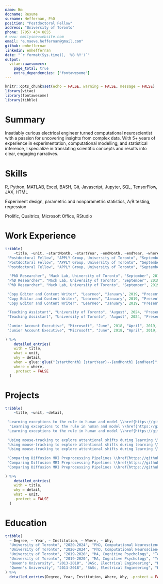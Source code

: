 ```yaml
---
name: Em
docname: Resume
surname: Heffernan, PhD
position: "Postdoctoral Fellow"
address: "University of Toronto"
phone: (705) 434 8655
# www: emilysnewwebsite.com
email: "e.maeve.heffernan@gmail.com"
github: emheffernan
linkedin: emheffernan
date: "`r format(Sys.time(), '%B %Y')`"
output:
  vitae::awesomecv:
    page_total: true
    extra_dependencies: ["fontawesome"]
---
```


```r

knitr::opts_chunk$set(echo = FALSE, warning = FALSE, message = FALSE)
library(vitae)
library(fontawesome)
library(tibble)
```

# Summary

Insatiably curious electrical engineer turned computational neuroscientist with a passion for uncovering insights from complex data. With 5+ years of experience in experimentation, computational modelling, and statistical inference, I specialize in translating scientific concepts and results into clear, engaging narratives.
 
 
# Skills

\definecolor{mygrey}{RGB}{65, 65, 65}
 
 \textbf{\textcolor{mygrey}{Programming:}} R, Python, MATLAB, Excel, BASH, Git, Javascript, Jupyter, SQL, TensorFlow, JAX, HTML
 
 \textbf{\textcolor{mygrey}{Research Methods:}} Experiment design, parametric and nonparametric statistics, A/B testing, regression
 
 \textbf{\textcolor{mygrey}{Other Tools:}} Prolific, Qualtrics, Microsoft Office, RStudio

# Work Experience
```r
tribble(
    ~title, ~unit, ~startMonth, ~startYear, ~endMonth, ~endYear, ~where, ~detail,
 "Postdoctoral Fellow", "APPLY Group, University of Toronto", "September", 2024, "Present", NA, "Mississauga, Ontario", "Currently exploring how \\textbf{\\textcolor{mygrey}{manipulating digital font}} impacts a reader's ability to detect typos.",
 "Postdoctoral Fellow", "APPLY Group, University of Toronto", "September", 2024, "Present", NA, "Mississauga, Ontario", "In first 3 months in this role, conducted a literature review, developed an experiment in PsychToolbox (MATLAB), collected and analyzed pilot data in R, and prepared and submitted an abstract that was accepted for presentation at the Vision Sciences Society's 2025 meeting.",
 "Postdoctoral Fellow", "APPLY Group, University of Toronto", "September", 2024, "Present", NA, "Mississauga, Ontario", "Using \\textbf{\\textcolor{mygrey}{eye-tracking and drift-diffusion modelling}} to evaluate how individual differences in search patterns change for easy- vs. hard-to-read fonts.",
 
  "PhD Researcher", "Mack Lab, University of Toronto", "September", 2019, "August", 2024, "Toronto, Ontario", "Designed experiments and collected, analyzed, and visualized data from hundreds of participants using R, Python, and MATLAB to explore how surprising information influences learning and attention (\\textbf{\\textcolor{mygrey}{7 peer-reviewed publications and over 50 citations}}).",
 "PhD Researcher", "Mack Lab, University of Toronto", "September", 2019, "August", 2024, "Toronto, Ontario", "Worked with behavioural and MRI data, neural networks, and statistical models (e.g., \\textbf{\\textcolor{mygrey}{linear and logistic regression, mixed-effects models, generalized additive models}}) to evaluate human category learning and test predictions about hippocampal involvement.",
 "PhD Researcher", "Mack Lab, University of Toronto", "September", 2019, "August", 2024, "Toronto, Ontario", " \\textbf{\\textcolor{mygrey}{Supervised and mentored}}, on average, three undergraduate students each year; these students assisted with my own research and conducted independent projects under my guidance.",
 
 "Copy Editor and Content Writer", "Learneo", "January", 2019, "Present", NA, "Remote", "Copyedited for Scribbr (2019--2024); my keen attention to detail helped me \\textbf{\\textcolor{mygrey}{edit over 250 academic works}} (and over 1 million words!), with \\underline{\\href{https://www.linkedin.com/posts/scribbr_scribbr-dissertation-proofreading-activity-6848974232278376448-Bqj7?utm_source=share&utm_medium=member_desktop&rcm=ACoAABTW-2sBixIXXERsQYwtkxQ-3toe_WFiNZI}{highly positive reviews}} from global clients.",
 "Copy Editor and Content Writer", "Learneo", "January", 2019, "Present", NA, "Remote", "As a content writer at QuillBot (2024--Pres.), conduct \\textbf{\\textcolor{mygrey}{SEO analysis}} and write research methods articles to inform and engage target audiences.",
 "Copy Editor and Content Writer", "Learneo", "January", 2019, "Present", NA, "Remote", "Since I started writing research content at Quillbot, research category article \\textbf{traffic has grown by 300\\%}, and \\underline{\\href{https://quillbot.com/blog/author/emily/}{my articles}} consistently achieve high rankings on Google (\\textbf{\\textcolor{mygrey}{4 currently ranked in the top 10}}) with an 8.5\\% click-through rate to internal pages.",
 
 "Teaching Assistant", "University of Toronto", "August", 2024, "Present", NA, "Remote", "TAed courses in \\textbf{\\textcolor{mygrey}{statistics, cognitive science, and research methods}}, developed and lead tutorials both in-person and online to make complex concepts accessible.",
 "Teaching Assistant", "University of Toronto", "August", 2024, "Present", NA, "Remote", "\\textbf{\\textcolor{mygrey}{Evaluated and provided feedback}} on hundreds of student assignments and exams, focusing on clarity, critical thinking, and methodological rigour.",
 
 "Junior Account Executive", "Microsoft", "June", 2018, "April", 2019, "Mississauga, ON", "Advised law firm clients on Microsoft solutions, presenting on Azure and other products to address their business needs.",
 "Junior Account Executive", "Microsoft", "June", 2018, "April", 2019, "Mississauga, ON", "Collaborated with a sales team to \\textbf{\\textcolor{mygrey}{develop strategies}} for meeting quarterly targets, gaining insight into enterprise sales processes."
    
) %>%
    detailed_entries(
    with = title,
    what = unit,
    why = detail,
    when = glue::glue("{startMonth} {startYear}--{endMonth} {endYear}",.na = ""),
    where = where,
    .protect = FALSE
  )
```

# Projects
```r
tribble(
    ~title, ~unit, ~detail,
 
 "Learning exceptions to the rule in human and model \\href{https://github.com/emheffernan/exception_learning_project}{\\faGithub}", "Mack Lab", "\\textbf{\\textcolor{mygrey}{Objective}}: To better understand how people learn exceptions to the rule (e.g., bats fly, but aren't birds) and whether a neural network model of the hippocampus captures human behaviour.",
  "Learning exceptions to the rule in human and model \\href{https://github.com/emheffernan/exception_learning_project}{\\faGithub}", "Mack Lab", "\\textbf{\\textcolor{mygrey}{What I Did}}: Developed a behavioural task using Psychopy (Python), collected data, and analyzed performance in R using mixed-effects logistic regression. I also simulated my task with a neural network and used \\textbf{\\textcolor{mygrey}{representational similarity analysis}} to explore activation in its hidden layers.",
 "Learning exceptions to the rule in human and model \\href{https://github.com/emheffernan/exception_learning_project}{\\faGithub}", "Mack Lab", "\\textbf{\\textcolor{mygrey}{Outcomes}}: Human and model performed better when exceptions were introduced after rule-followers. This work, published in Scientific Reports (19 citations), earned me the \\textbf{\\textcolor{mygrey}{Computational Modelling Award in Higher Level Cognition}} at the international Cognitive Science Society Conference (2021).",
 
 "Using mouse-tracking to explore attentional shifts during learning \\href{https://github.com/emheffernan/mousetracking_study}{\\faGithub}", "Mack Lab", "\\textbf{\\textcolor{mygrey}{Objective}}: To explore whether surprising information shifts a learner's attention and if this shift supports subsequent learning.",
 "Using mouse-tracking to explore attentional shifts during learning \\href{https://github.com/emheffernan/mousetracking_study}{\\faGithub}", "Mack Lab", "\\textbf{\\textcolor{mygrey}{What I Did}}: Designed a mouse-tracking task in JavaScript. Participants explored stimuli using their computer mouse and sorted them into categories. Using R, \\textbf{\\textcolor{mygrey}{analyzed the entropy of mouse movements}}.",
 "Using mouse-tracking to explore attentional shifts during learning \\href{https://github.com/emheffernan/mousetracking_study}{\\faGithub}", "Mack Lab", "\\textbf{\\textcolor{mygrey}{Outcomes}}: Surprising information does elicit a shift in attention, but this shift only benefits learning if the surprising item is similar to previously encountered items. I \\textbf{\\textcolor{mygrey}{presented a talk}} on this work at the 2023 CSBBCS conference and am currently preparing a manuscript for publication.",
 
 "Comparing Diffusion MRI Preprocessing Pipelines \\href{https://github.com/emheffernan/dmri_pipeline_comparison}{\\faGithub}", "Budding Minds Lab", "\\textbf{\\textcolor{mygrey}{Objective}}: To assess how well two open-access diffusion MRI (dMRI) preprocessing pipelines eliminate motion in dMRI data.",
 "Comparing Diffusion MRI Preprocessing Pipelines \\href{https://github.com/emheffernan/dmri_pipeline_comparison}{\\faGithub}", "Budding Minds Lab", "\\textbf{\\textcolor{mygrey}{What I Did}}: Used SQL to query open-access pediatric dMRI datasets, then used a \\textbf{\\textcolor{mygrey}{high-performance computing cluster}} to preprocess data with two separate pipelines. After controlling for confounds using generalized additive modelling in R, I evaluated residual motion artifacts.",
 "Comparing Diffusion MRI Preprocessing Pipelines \\href{https://github.com/emheffernan/dmri_pipeline_comparison}{\\faGithub}", "Budding Minds Lab", "\\textbf{\\textcolor{mygrey}{Outcomes}}: Both pipelines performed similarly, suggesting flexibility in preprocessing choices for pediatric MRI data. However, motion artifacts remained, emphasizing the importance of quantifying and reporting motion in dMRI studies.",
    
) %>%
    detailed_entries(
    with = title,
    why = detail,
    what = unit,
    .protect = FALSE
  )
```

# Education

```r
tribble(
  ~ Degree, ~ Year, ~ Institution, ~ Where, ~ Why,
  "University of Toronto", "2020-2024", "PhD, Computational Neuroscience", "Toronto, Ontario", "\\textbf{\\textcolor{mygrey}{Dissertation:}} \\underline{\\href{https://utoronto.scholaris.ca/items/8e624d4c-ebe8-460b-b7b4-444c31a18d2a}{What the...?! Transient Behavioural, Representational, and Attentional Shifts in the Face of Surprising Information}}",
  "University of Toronto", "2020-2024", "PhD, Computational Neuroscience", "Toronto, Ontario", "\\textbf{\\textcolor{mygrey}{Scholarships:}} NSERC CGS-D (105,000 CAD)",
  "University of Toronto", "2019-2020", "MA, Cognitive Psychology", "Toronto, Ontario", "\\textbf{\\textcolor{mygrey}{Thesis:}} \\underline{\\href{https://utoronto.scholaris.ca/items/c94d45ea-0ffa-4141-abd1-e56c1005bdf0}{The Impact of Learning Sequence on Performance in a Rule-Plus-Exceptions Categorization Task}}",
  "University of Toronto", "2019-2020", "MA, Cognitive Psychology", "Toronto, Ontario", "\\textbf{\\textcolor{mygrey}{Scholarships:}} NSERC CGS-M (17,500 CAD), Ontario Graduate Scholarship (15,000 CAD; Declined)",
  "Queen's University", "2013-2018", "BASc, Electrical Engineering", "Kingston, Ontario", "\\textbf{\\textcolor{mygrey}{Capstone Project:}} Robotics-Based Medical Simulator",
  "Queen's University", "2013-2018", "BASc, Electrical Engineering", "Kingston, Ontario", "\\textbf{\\textcolor{mygrey}{Scholarships:}} Chernoff Family Scholarship (60,000 CAD), Hydro One Women in Engineering Scholarship (5,000 CAD), Google Lime Connect Scholarship (5,000 USD), NSERC Undergraduate Student Research Award (4,500 CAD)"
) %>%
  detailed_entries(Degree, Year, Institution, Where, Why, .protect = FALSE)
```
